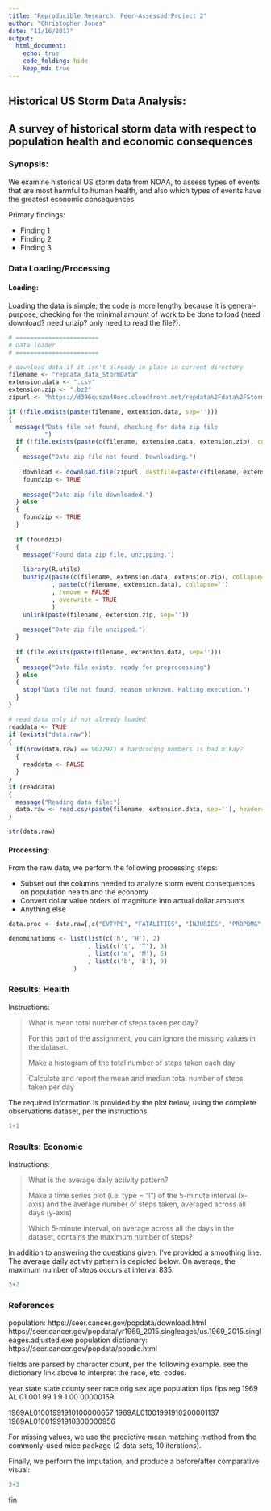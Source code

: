 ```yaml
---
title: "Reproducible Research: Peer-Assessed Project 2"
author: "Christopher Jones"
date: "11/16/2017"
output: 
  html_document:
    echo: true
    code_folding: hide
    keep_md: true
---
```


## Historical US Storm Data Analysis:
## A survey of historical storm data with respect to population health and economic consequences {.tabset}

### Synopsis:

We examine historical US storm data from NOAA, to assess types of events that are most harmful to human health, and also which types of events have the greatest economic consequences.

Primary findings:  

* Finding 1
* Finding 2
* Finding 3

### Data Loading/Processing

#### Loading:

Loading the data is simple; the code is more lengthy because it is general-purpose, checking for the minimal amount of work to be done to load (need download? need unzip? only need to read the file?).

```r
# =======================
# Data loader
# =======================

# download data if it isn't already in place in current directory
filename <- "repdata_data_StormData"
extension.data <- ".csv"
extension.zip <- ".bz2"
zipurl <- "https://d396qusza40orc.cloudfront.net/repdata%2Fdata%2FStormData.csv.bz2"

if (!file.exists(paste(filename, extension.data, sep=''))) 
{
  message("Data file not found, checking for data zip file
          ")
  if (!file.exists(paste(c(filename, extension.data, extension.zip), collapse='')))
  {
    message("Data zip file not found. Downloading.")
    
    download <- download.file(zipurl, destfile=paste(c(filename, extension.data, extension.zip), collapse=''))
    foundzip <- TRUE
    
    message("Data zip file downloaded.")
  } else
  {
    foundzip <- TRUE
  }
  
  if (foundzip)
  {
    message("Found data zip file, unzipping.")
    
    library(R.utils)
    bunzip2(paste(c(filename, extension.data, extension.zip), collapse='')
            , paste(c(filename, extension.data), collapse='')
            , remove = FALSE
            , overwrite = TRUE
            )
    unlink(paste(filename, extension.zip, sep=''))
    
    message("Data zip file unzipped.")
  }
  
  if (file.exists(paste(filename, extension.data, sep=''))) 
  {
    message("Data file exists, ready for preprocessing")
  } else
  {
    stop("Data file not found, reason unknown. Halting execution.")
  }
}

# read data only if not already loaded
readdata <- TRUE
if (exists("data.raw"))
{
  if(nrow(data.raw) == 902297) # hardcoding numbers is bad m'kay?
  {
    readdata <- FALSE
  }
}
if (readdata)
{
  message("Reading data file:")
  data.raw <- read.csv(paste(filename, extension.data, sep=''), header=TRUE)
}

str(data.raw)
```

#### Processing:

From the raw data, we perform the following processing steps:

* Subset out the columns needed to analyze storm event consequences on population health and the economy
* Convert dollar value orders of magnitude into actual dollar amounts
* Anything else

```r
data.proc <- data.raw[,c("EVTYPE", "FATALITIES", "INJURIES", "PROPDMG","PROPDMGEXP","CROPDMG","CROPDMGEXP")]

denominations <- list(list(c('h', 'H'), 2)
                      , list(c('t', 'T'), 3)
                      , list(c('m', 'M'), 6)
                      , list(c('b', 'B'), 9)
                  )

```

### Results: Health

Instructions:

>What is mean total number of steps taken per day?
>
>For this part of the assignment, you can ignore the missing values in the dataset.
>
>Make a histogram of the total number of steps taken each day
>
>Calculate and report the mean and median total number of steps taken per day

The required information is provided by the plot below, using the complete observations dataset, per the instructions.

```r
1+1
```


### Results: Economic

Instructions:

>What is the average daily activity pattern?
>
>Make a time series plot (i.e. type = "l") of the 5-minute interval (x-axis) and the average number of steps taken, averaged across all days (y-axis)
>
>Which 5-minute interval, on average across all the days in the dataset, contains the maximum number of steps?

In addition to answering the questions given, I've provided a smoothing line. The average daily activty pattern is depicted below. On average, the maximum number of steps occurs at interval 835.

```r
2+2
```


### References

population: 
	https://seer.cancer.gov/popdata/download.html 
	https://seer.cancer.gov/popdata/yr1969_2015.singleages/us.1969_2015.singleages.adjusted.exe
population dictionary: 
	https://seer.cancer.gov/popdata/popdic.html

fields are parsed by character count, per the following example. see the dictionary link above to interpret the race, etc. codes.

year	state	state	county	seer	race	orig	sex		age		population
				fips	fips	reg
1969	AL		01		001		99		1		9		1		00		00000159


1969AL01001991910100000657
1969AL01001991910200001137
1969AL01001991910300000956

For missing values, we use the predictive mean matching method from the commonly-used mice package (2 data sets, 10 iterations).

Finally, we perform the imputation, and produce a before/after comparative visual:

```r
3+3
```


fin

